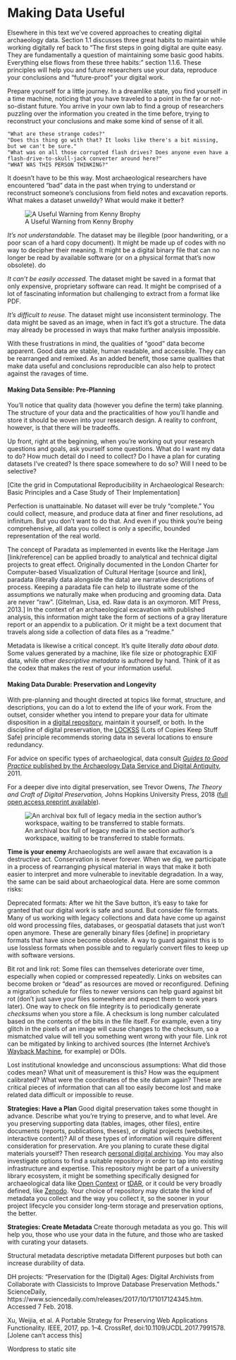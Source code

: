 # Making Data Useful


Elsewhere in this text we’ve covered approaches to creating digital archaeology data. Section 1.1 discusses three great habits to maintain while working digitally ref back to “The first steps in going digital are quite easy. They are fundamentally a question of maintaining some basic good habits. Everything else flows from these three habits:” section 1.1.6. These principles will help you and future researchers use your data, reproduce your conclusions and “future-proof” your digital work.

Prepare yourself for a little journey. In a dreamlike state, you find yourself in a time machine, noticing that you have traveled to a point in the far or not-so-distant future. You arrive in your own lab to find a group of researchers puzzling over the information you created in the time before, trying to reconstruct your conclusions and make some kind of sense of it all.

    "What are these strange codes?"
    "Does this thing go with that? It looks like there's a bit missing, but we can't be sure."
    "What was on all those corrupted flash drives? Does anyone even have a flash-drive-to-skull-jack converter around here?"
    "WHAT WAS THIS PERSON THINKING?"

It doesn't have to be this way. Most archaeological researchers have encountered “bad” data in the past when trying to understand or reconstruct someone’s conclusions from field notes and excavation reports. What makes a dataset unweildy? What would make it better?

![A Useful Warning from Kenny Brophy](images/regret-tweet-data.png)

*It’s not understandable.* The dataset may be illegible (poor handwriting, or a poor scan of a hard copy document). It might be made up of codes with no way to decipher their meaning. It might be a digital binary file that can no longer be read by available software (or on a physical format that’s now obsolete).
do

*It can’t be easily accessed.* The dataset might be saved in a format that only expensive, proprietary software can read. It might be comprised of a lot of fascinating information but challenging to extract from a format like PDF.

*It’s difficult to reuse.* The dataset might use inconsistent terminology. The data might be saved as an image, when in fact it's got a structure. The data may already be processed in ways that make further analysis impossible.

With these frustrations in mind, the qualities of "good" data become apparent. Good data are stable, human readable, and accessible. They can be rearranged and remixed. As an added benefit, those same qualities that make data useful and conclusions reproducible can also help to protect against the ravages of time.

#### Making Data Sensible: Pre-Planning #### {-}

You’ll notice that quality data (however you define the term) take planning. The structure of your data and the practicalities of how you’ll handle and store it should be woven into your research design. A reality to confront, however, is that there will be tradeoffs.

Up front, right at the beginning, when you’re working out your research questions and goals, ask yourself some questions. What do I want my data to do? How much detail do I need to collect? Do I have a plan for curating datasets I’ve created? Is there space somewhere to do so? Will I need to be selective?

[Cite the grid in Computational Reproducibility in Archaeological Research: Basic Principles and a Case Study of Their Implementation]

Perfection is unattainable. No dataset will ever be truly “complete.” You could collect, measure, and produce data at finer and finer resolutions, ad infinitum. But you don’t want to do that. And even if you think you're being comprehensive, all data you collect is only a specific, bounded representation of the real world.  

The concept of Paradata as implemented in events like the Heritage Jam [link/reference] can be applied broadly to analytical and technical digital projects to great effect. Originally documented in the London Charter for Computer-based Visualization of Cultural Heritage [source and link], paradata (literally data alongside the data) are narrative descriptions of process. Keeping a paradata file can help to illustrate some of the assumptions we naturally make when producing and grooming data. Data are never "raw". [Gitelman, Lisa, ed. Raw data is an oxymoron. MIT Press, 2013.] In the context of an archaeological excavation with published analysis, this information might take the form of sections of a gray literature report or an appendix to a publication. Or it might be a text document that travels along side a collection of data files as a "readme."

Metadata is likewise a critical concept. It's quite literally *data about data*. Some values generated by a machine, like file size or photographic EXIF data, while other *descriptive metadata* is authored by hand. Think of it as the codex that makes the rest of your information useful. 

#### Making Data Durable: Preservation and Longevity #### {-}

With pre-planning and thought directed at topics like format, structure, and descriptions, you can do a lot to extend the life of your work. From the outset, consider whether you intend to prepare your data for ultimate disposition in a [digital repository](https://o-date.github.io/draft/book/introduction-to-digital-libraries-archives-repositories.html), maintain it yourself, or both. In the discipline of digital preservation, the [LOCKSS](https://www.lockss.org/about/principles/) (Lots of Copies Keep Stuff Safe) principle recommends storing data in several locations to ensure redundancy.

For advice on specific types of archaeological, data consult  [*Guides to Good Practice* published by the Archaeology Data Service and Digital Antiquity](http://guides.archaeologydataservice.ac.uk/g2gp/Main), 2011.

For a deeper dive into digital preservation, see
Trevor Owens, *The Theory and Craft of Digital Preservation,* Johns Hopkins University Press, 2018 ([full open access preprint available](https://osf.io/preprints/lissa/5cpjt/)).

![An archival box full of legacy media in the section author's workspace, waiting to be transferred to stable formats.](images/legacy_formats.jpg)


**Time is your enemy**
Archaeologists are well aware that excavation is a destructive act. Conservation is never forever. When we dig, we participate in a process of rearranging physical material in ways that make it both easier to interpret and more vulnerable to inevitable degradation. In a way, the same can be said about archaeological data. Here are some common risks:

Deprecated formats:
After we hit the Save button, it's easy to take for granted that our digital work is safe and sound. But consider file formats. Many of us working with legacy collections and data have come up against old word processing files, databases, or geospatial datasets that just won't open anymore. These are generally binary files [define] in proprietary formats that have since become obsolete. A way to guard against this is to use lossless formats when possible and to regularly convert files to keep up with software versions.

Bit rot and link rot:
Some files can themselves deteriorate over time, especially when copied or compressed repeatedly. Links on websites can become broken or "dead" as resources are moved or reconfigured. Defining a migration schedule for files to newer versions can help guard against bit rot (don't just save your files somewhere and expect them to work years later). One way to check on file integrity is to periodically generate *checksums* when you store a file. A checksum is long number calculated based on the contents of the bits in the file itself. For example, even a tiny glitch in the pixels of an image will cause changes to the checksum, so a mismatched value will tell you something went wrong with your file. Link rot can be mitigated by linking to archived sources (the Internet Archive's [Wayback Machine](https://archive.org/web/web.php), for example) or DOIs.

Lost institutional knowledge and unconscious assumptions:
What did those codes mean? What unit of measurement is this? How was the equipment calibrated? What were the coordinates of the site datum again? These are critical pieces of information that can all too easily become lost and make related data difficult or impossible to reuse.



**Strategies: Have a Plan**
Good digital preservation takes some thought in advance. Describe what you're trying to preserve, and to what level. Are you preserving supporting data (tables, images, other files), entire documents (reports, publications, theses), or digital projects (websites, interactive content)? All of these types of information will require different consideration for preservation. Are you planing to curate these digital materials yourself? Then research [personal digital archiving](https://library.columbia.edu/locations/dhc/personal-digital-archiving/online-resources.html). You may also investigate options to find a suitable repository in order to tap into existing infrastructure and expertise. This repository might be part of a university library ecosystem, it might be something specifically designed for archaeological data like [Open Context](https://opencontext.org/) or [tDAR](https://core.tdar.org), or it could be very broadly defined, like [Zenodo](https://zenodo.org/). Your choice of repository may dictate the kind of metadata you collect and the way you collect it, so the sooner in your project lifecycle you consider long-term storage and preservation options, the better.

**Strategies: Create Metadata**
Create thorough metadata as you go. This will help you, those who use your data in the future, and those who are tasked with curating your datasets.

Structural metadata
descriptive metadata
Different purposes but both can increase durability of data.

DH projects:
“Preservation for the (Digital) Ages: Digital Archivists from Collaborate with Classicists to Improve Database Preservation Methods.” ScienceDaily, https://www.sciencedaily.com/releases/2017/10/171017124345.htm. Accessed 7 Feb. 2018.

Xu, Weijia, et al. A Portable Strategy for Preserving Web Applications Functionality. IEEE, 2017, pp. 1–4. CrossRef, doi:10.1109/JCDL.2017.7991578.
[Jolene can't access this]

Wordpress to static site

